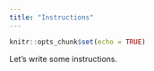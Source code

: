 ```yaml
---
title: "Instructions"
---
```


```r
knitr::opts_chunk$set(echo = TRUE)
```

Let's write some instructions. 
